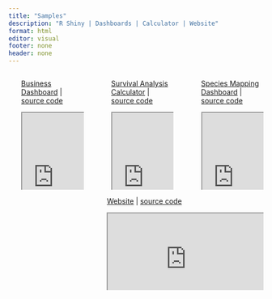 ```yaml
---
title: "Samples"
description: "R Shiny | Dashboards | Calculator | Website"
format: html
editor: visual
footer: none
header: none
---
```


::: column-screen
::: columns
::: {.column width="1%" height="100%"}
:::
::: {.column width="30%" height="100%"}
[Business Dashboard](/business_dashboard.qmd) | [source code]()

<iframe height="100%" width="100%" frameborder="2" src="https://jean-kwizera-vic.shinyapps.io/Dashboard/">

</iframe>
:::
::: {.column width="3%" height="100%"}
:::
::: {.column width="30%" height="100%"}
[Survival Analysis Calculator](/survival_dashboard.qmd) | [source code]()

<iframe height="100%" width="100%" frameborder="1" src="https://zp1mwp-jean0victor-kwizera.shinyapps.io/SurvivalAnalysisCalculator/">

</iframe>
:::
::: {.column width="3%" height="100%"}
:::
::: {.column width="30%" height="100%"}
[Species Mapping Dashboard](/mapping_dashboard.qmd) | [source code]()

<iframe height="100%" width="100%" frameborder="1" src="https://zp1mwp-jean0victor-kwizera.shinyapps.io/Appsilon_code_challenge/">

</iframe>
:::
:::

::: columns
::: {.column width="3%" height="100%"}
:::
::: {.column width="30%" height="100%"}
[Website](/index.qmd) | [source code](<https://github.com/Kwiz-Computing-Technologies-Limited/KRS_Website_Quarto>)

<iframe height="100%" width="100%" frameborder="1" src="https://www.kwizresearch.com/">
</iframe>

:::
:::
:::
